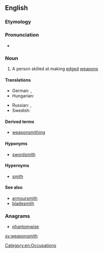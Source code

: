 ==English==

===Etymology===
{{compound|weapon|smith}}

===Pronunciation===
* {{audio|En-us-weaponsmith.ogg|Audio (US)}}

===Noun===
{{en-noun}}

# A person skilled at making [[edged]] [[weapon]]s

====Translations====
{{trans-top|a person skilled at making edged weapons}}
* German: {{t+|de|Waffenschmied|m}}, {{t-|de|Waffenschmiedin|f}}
* Hungarian: {{t+|hu|fegyverkovács}}
{{trans-mid}}
* Russian: {{t-|ru|[[оружейный]] [[мастер]]|m|tr=oružéjnyj máster|sc=Cyrl}}, {{t+|ru|оружейник|m|tr=oružéjnik|sc=Cyrl}}
* Swedish: {{t-|sv|vapensmed|c}}
{{trans-bottom}}

====Derived terms====
* [[weaponsmithing]]

====Hyponyms====
* [[swordsmith]]

====Hypernyms====
* [[smith]]

====See also====
* [[armoursmith]]
* [[bladesmith]]

===Anagrams===
* [[phantomwise#English|phantomwise]]

[[Category:en:Occupations]]

[[sv:weaponsmith]]